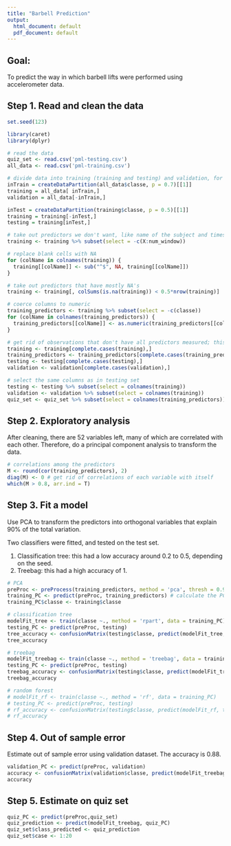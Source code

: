 ```yaml
---
title: "Barbell Prediction"
output:
  html_document: default
  pdf_document: default
---
```



## Goal:

To predict the way in which barbell lifts were performed using accelerometer data.

## Step 1. Read and clean the data

```r

set.seed(123)

library(caret)
library(dplyr)

# read the data
quiz_set <- read.csv('pml-testing.csv')
all_data <- read.csv('pml-training.csv')

# divide data into training (training and testing) and validation, for out of sample accuracy estimation
inTrain = createDataPartition(all_data$classe, p = 0.7)[[1]]
training = all_data[ inTrain,]
validation = all_data[-inTrain,]

inTest = createDataPartition(training$classe, p = 0.5)[[1]]
training = training[-inTest,]
testing = training[inTest,]

# take out predictors we don't want, like name of the subject and timestamp
training <- training %>% subset(select = -c(X:num_window))

# replace blank cells with NA
for (colName in colnames(training)) {
  training[[colName]] <- sub("^$", NA, training[[colName]])
}

# take out predictors that have mostly NA's
training <- training[, colSums(is.na(training)) < 0.5*nrow(training)]

# coerce columns to numeric
training_predictors <- training %>% subset(select = -c(classe))
for (colName in colnames(training_predictors)) {
  training_predictors[[colName]] <- as.numeric(training_predictors[[colName]])
}

# get rid of observations that don't have all predictors measured; this is for PCA later
training <- training[complete.cases(training),]
training_predictors <- training_predictors[complete.cases(training_predictors),]
testing <- testing[complete.cases(testing),]
validation <- validation[complete.cases(validation),]

# select the same columns as in testing set
testing <- testing %>% subset(select = colnames(training))
validation <- validation %>% subset(select = colnames(training))
quiz_set <- quiz_set %>% subset(select = colnames(training_predictors))
```

## Step 2. Exploratory analysis

After cleaning, there are 52 variables left, many of which are correlated with each other. Therefore, do a principal component analysis to transform the data.

```r

# correlations among the predictors
M <- round(cor(training_predictors), 2)
diag(M) <- 0 # get rid of correlations of each variable with itself
which(M > 0.8, arr.ind = T) 

```


## Step 3. Fit a model

Use PCA to transform the predictors into orthogonal variables that explain 90% of the total variation.

Two classifiers were fitted, and tested on the test set.

(1) Classification tree: this had a low accuracy around 0.2 to 0.5, depending on the seed.
(2) Treebag: this had a high accuracy of 1.

```r

# PCA
preProc <- preProcess(training_predictors, method = 'pca', thresh = 0.9)
training_PC <- predict(preProc, training_predictors) # calculate the PCs for training data 
training_PC$classe <- training$classe

# classification tree
modelFit_tree <- train(classe ~., method = 'rpart', data = training_PC) 
testing_PC <- predict(preProc, testing)
tree_accuracy <- confusionMatrix(testing$classe, predict(modelFit_tree, testing_PC))
tree_accuracy

# treebag
modelFit_treebag <- train(classe ~., method = 'treebag', data = training_PC) 
testing_PC <- predict(preProc, testing)
treebag_accuracy <- confusionMatrix(testing$classe, predict(modelFit_treebag, testing_PC))
treebag_accuracy

# random forest
# modelFit_rf <- train(classe ~., method = 'rf', data = training_PC) 
# testing_PC <- predict(preProc, testing)
# rf_accuracy <- confusionMatrix(testing$classe, predict(modelFit_rf, testing_PC))
# rf_accuracy

```

## Step 4. Out of sample error

Estimate out of sample error using validation dataset. The accuracy is 0.88.

```r

validation_PC <- predict(preProc, validation)
accuracy <- confusionMatrix(validation$classe, predict(modelFit_treebag, validation_PC))
accuracy

```

## Step 5. Estimate on quiz set

```r

quiz_PC <- predict(preProc,quiz_set)
quiz_prediction <- predict(modelFit_treebag, quiz_PC)
quiz_set$class_predicted <- quiz_prediction
quiz_set$case <- 1:20
```